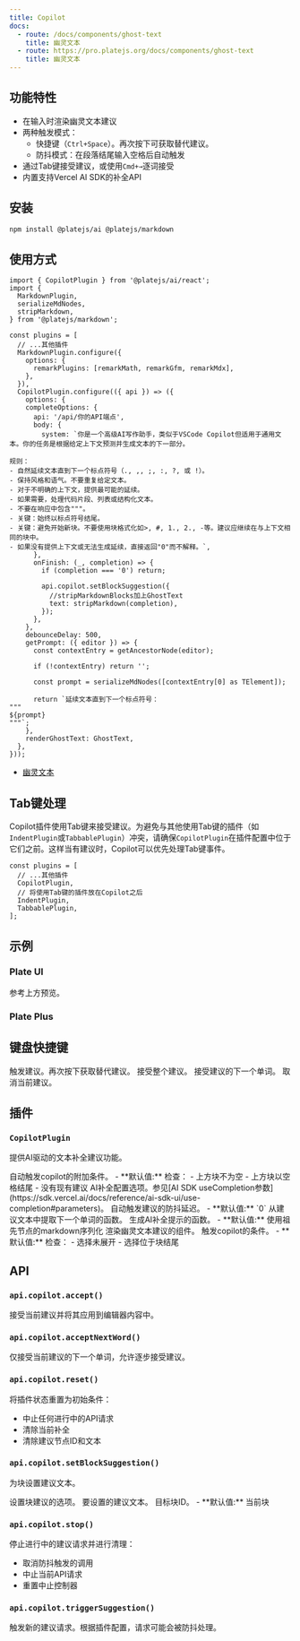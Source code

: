 ```yaml
---
title: Copilot
docs:
  - route: /docs/components/ghost-text
    title: 幽灵文本
  - route: https://pro.platejs.org/docs/components/ghost-text
    title: 幽灵文本
---
```


<ComponentPreview name="copilot-demo" />

<PackageInfo>

## 功能特性

- 在输入时渲染幽灵文本建议
- 两种触发模式：
  - 快捷键（`Ctrl+Space`）。再次按下可获取替代建议。
  - 防抖模式：在段落结尾输入空格后自动触发
- 通过Tab键接受建议，或使用`Cmd+→`逐词接受
- 内置支持Vercel AI SDK的补全API

</PackageInfo>

## 安装

```bash
npm install @platejs/ai @platejs/markdown
```

## 使用方式

```tsx
import { CopilotPlugin } from '@platejs/ai/react';
import {
  MarkdownPlugin,
  serializeMdNodes,
  stripMarkdown,
} from '@platejs/markdown';
```

```tsx
const plugins = [
  // ...其他插件
  MarkdownPlugin.configure({
    options: {
      remarkPlugins: [remarkMath, remarkGfm, remarkMdx],
    },
  }), 
  CopilotPlugin.configure(({ api }) => ({
    options: {
    completeOptions: {
      api: '/api/你的API端点',
      body: {
        system: `你是一个高级AI写作助手，类似于VSCode Copilot但适用于通用文本。你的任务是根据给定上下文预测并生成文本的下一部分。

规则：
- 自然延续文本直到下一个标点符号（., ,, ;, :, ?, 或 !）。
- 保持风格和语气。不要重复给定文本。
- 对于不明确的上下文，提供最可能的延续。
- 如果需要，处理代码片段、列表或结构化文本。
- 不要在响应中包含"""。
- 关键：始终以标点符号结尾。
- 关键：避免开始新块。不要使用块格式化如>, #, 1., 2., -等。建议应继续在与上下文相同的块中。
- 如果没有提供上下文或无法生成延续，直接返回"0"而不解释。`,
      },
      onFinish: (_, completion) => {
        if (completion === '0') return;

        api.copilot.setBlockSuggestion({
          //stripMarkdownBlocks加上GhostText
          text: stripMarkdown(completion),
        });
      },
    },
    debounceDelay: 500,
    getPrompt: ({ editor }) => {
      const contextEntry = getAncestorNode(editor);

      if (!contextEntry) return '';

      const prompt = serializeMdNodes([contextEntry[0] as TElement]);

      return `延续文本直到下一个标点符号：
"""
${prompt}
"""`;
    },
    renderGhostText: GhostText,
  },
}));
```

- [幽灵文本](/docs/components/ghost-text)

## Tab键处理

Copilot插件使用Tab键来接受建议。为避免与其他使用Tab键的插件（如`IndentPlugin`或`TabbablePlugin`）冲突，请确保`CopilotPlugin`在插件配置中位于它们之前。这样当有建议时，Copilot可以优先处理Tab键事件。

```tsx
const plugins = [
  // ...其他插件
  CopilotPlugin,
  // 将使用Tab键的插件放在Copilot之后
  IndentPlugin,
  TabbablePlugin,
];
```

## 示例

### Plate UI

参考上方预览。

### Plate Plus

<ComponentPreviewPro name="copilot-pro" />

## 键盘快捷键

<KeyTable>
  <KeyTableItem hotkey="Ctrl + 空格">
    触发建议。再次按下获取替代建议。
  </KeyTableItem>
  <KeyTableItem hotkey="Tab">接受整个建议。</KeyTableItem>
  <KeyTableItem hotkey="Cmd + →">
    接受建议的下一个单词。
  </KeyTableItem>
  <KeyTableItem hotkey="Esc">取消当前建议。</KeyTableItem>
</KeyTable>

## 插件

### `CopilotPlugin`

提供AI驱动的文本补全建议功能。

<API name="CopilotPlugin">
<APIOptions>
  <APIItem name="autoTriggerQuery" type="(options: { editor: PlateEditor }) => boolean" optional>
    自动触发copilot的附加条件。
    - **默认值:** 检查：
      - 上方块不为空
      - 上方块以空格结尾
      - 没有现有建议
  </APIItem>
  <APIItem name="completeOptions" type="Partial<CompleteOptions>">
    AI补全配置选项。参见[AI SDK useCompletion参数](https://sdk.vercel.ai/docs/reference/ai-sdk-ui/use-completion#parameters)。
  </APIItem>
  <APIItem name="debounceDelay" type="number" optional>
    自动触发建议的防抖延迟。
    - **默认值:** `0`
  </APIItem>
  <APIItem name="getNextWord" type="(options: { text: string }) => { firstWord: string; remainingText: string }" optional>
    从建议文本中提取下一个单词的函数。
  </APIItem>
  <APIItem name="getPrompt" type="(options: { editor: PlateEditor }) => string" optional>
    生成AI补全提示的函数。
    - **默认值:** 使用祖先节点的markdown序列化
  </APIItem>
  <APIItem name="renderGhostText" type="(() => React.ReactNode) | null" optional>
    渲染幽灵文本建议的组件。
  </APIItem>
  <APIItem name="triggerQuery" type="(options: { editor: PlateEditor }) => boolean" optional>
    触发copilot的条件。
    - **默认值:** 检查：
      - 选择未展开
      - 选择位于块结尾
  </APIItem>
</APIOptions>
</API>

## API

### `api.copilot.accept()`

接受当前建议并将其应用到编辑器内容中。

### `api.copilot.acceptNextWord()`

仅接受当前建议的下一个单词，允许逐步接受建议。

### `api.copilot.reset()`

将插件状态重置为初始条件：

- 中止任何进行中的API请求
- 清除当前补全
- 清除建议节点ID和文本

### `api.copilot.setBlockSuggestion()`

为块设置建议文本。

<API name="setBlockSuggestion">
<APIParameters>
  <APIItem name="options" type="SetBlockSuggestionOptions">
    设置块建议的选项。
  </APIItem>
</APIParameters>

<APIOptions type="SetBlockSuggestionOptions">
  <APIItem name="text" type="string">
    要设置的建议文本。
  </APIItem>
  <APIItem name="id" type="string" optional>
    目标块ID。
    - **默认值:** 当前块
  </APIItem>
</APIOptions>
</API>

### `api.copilot.stop()`

停止进行中的建议请求并进行清理：

- 取消防抖触发的调用
- 中止当前API请求
- 重置中止控制器

### `api.copilot.triggerSuggestion()`

触发新的建议请求。根据插件配置，请求可能会被防抖处理。